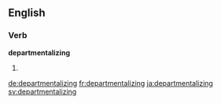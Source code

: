 
==English==

===Verb===
'''departmentalizing'''

# {{present participle of|departmentalize}}

[[de:departmentalizing]]
[[fr:departmentalizing]]
[[ja:departmentalizing]]
[[sv:departmentalizing]]